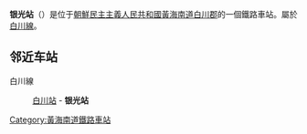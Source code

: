 {{朝鮮半島車站資訊
|公司色 = blue
|文字色 = 
|站名 = 银光站
|圖片 = 
|pxl = 
|圖片說明 =
|前一站 = [[白川站|白川]]
|前一站距離 = 1.9
|後一站距離 = 
|後一站 = 
|所屬路線 = [[白川線|白川線]]
|距離 = 64.4
|起點站 = [[长芳站|长芳]]
|諺文 = 은빛역	
|朝鮮漢字 = 은빛驛
|文觀部式 = 
|馬-賴式 = Ŭnbit-yŏk
|副站名 = 
|車站編號 = 
|停站路線數 = 
|所屬公司 = [[朝鮮民主主義人民共和國鐵道省|朝鮮民主主義人民共和國鐵道省]]
|所在地 =[[黃海南道|黃海南道]][[白川郡|白川郡]]
|車站構造 = 地面车站
|月台配置 = 
|啟用年月日 =
|廢站年月日 = 
|上下車人次 = 
|統計年度 = 
|轉車 = 
|備註 = 
|全寬備註 = 
}}

'''银光站'''（{{lang-ko|은빛역}}）是位于[[朝鮮民主主義人民共和國|朝鮮民主主義人民共和國]][[黃海南道|黃海南道]][[白川郡|白川郡]]的一個鐵路車站。屬於[[白川線|白川線]]。

==邻近车站==
白川線
:[[白川站|白川站]] - '''银光站'''

{{白川線}}

{{朝鲜铁路小作品}}

[[Category:黃海南道鐵路車站|Category:黃海南道鐵路車站]]